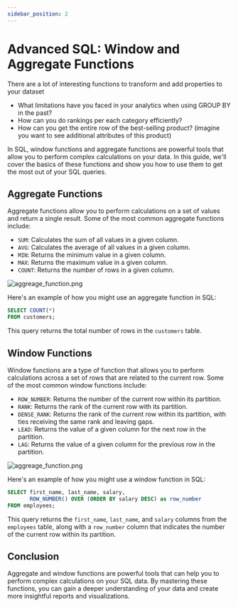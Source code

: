 ```yaml
---
sidebar_position: 2
---
```


# Advanced SQL: Window and Aggregate Functions

There are a lot of interesting functions to transform and add properties to your dataset


* What limitations have you faced in your analytics when using GROUP BY in the past?
* How can you do rankings per each category efficiently?
* How can you get the entire row of the best-selling product? (imagine you want to see additional attributes of this product)


In SQL, window functions and aggregate functions are powerful tools that allow you to perform complex calculations on your data. In this guide, we'll cover the basics of these functions and show you how to use them to get the most out of your SQL queries.

## Aggregate Functions

Aggregate functions allow you to perform calculations on a set of values and return a single result. Some of the most common aggregate functions include:

- `SUM`: Calculates the sum of all values in a given column.
- `AVG`: Calculates the average of all values in a given column.
- `MIN`: Returns the minimum value in a given column.
- `MAX`: Returns the maximum value in a given column.
- `COUNT`: Returns the number of rows in a given column.

<div style={{textAlign: 'center'}}>

![aggreage_function.png](./assets/aggreage_function.png)

</div>

Here's an example of how you might use an aggregate function in SQL:

```sql
SELECT COUNT(*) 
FROM customers;
```

This query returns the total number of rows in the `customers` table.

## Window Functions

Window functions are a type of function that allows you to perform calculations across a set of rows that are related to the current row. Some of the most common window functions include:

- `ROW_NUMBER`: Returns the number of the current row within its partition.
- `RANK`: Returns the rank of the current row with its partition.
- `DENSE_RANK`: Returns the rank of the current row within its partition, with ties receiving the same rank and leaving gaps.
- `LEAD`: Returns the value of a given column for the next row in the partition.
- `LAG`: Returns the value of a given column for the previous row in the partition.

<div style={{textAlign: 'center'}}>

![aggreage_function.png](./assets/window_function.png)

</div>

Here's an example of how you might use a window function in SQL:

```sql
SELECT first_name, last_name, salary, 
       ROW_NUMBER() OVER (ORDER BY salary DESC) as row_number 
FROM employees;
```

This query returns the `first_name`, `last_name`, and `salary` columns from the `employees` table, along with a `row_number` column that indicates the number of the current row within its partition.

## Conclusion

Aggregate and window functions are powerful tools that can help you to perform complex calculations on your SQL data. By mastering these functions, you can gain a deeper understanding of your data and create more insightful reports and visualizations.